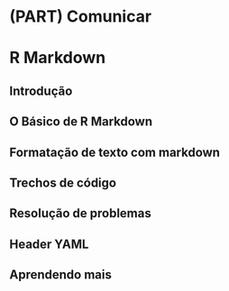 # (PART) Comunicar {-}

# R Markdown

## Introdução

## O Básico de R Markdown

## Formatação de texto com markdown

## Trechos de código

## Resolução de problemas

## Header YAML

## Aprendendo mais